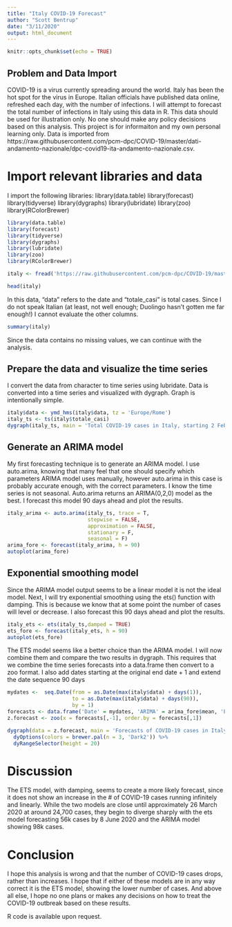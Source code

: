 ---
title: "Italy COVID-19 Forecast"
author: "Scott Bentrup"
date: "3/11/2020"
output: html_document
---

```{r setup, include=FALSE}
knitr::opts_chunk$set(echo = TRUE)
```

## Problem and Data Import
COVID-19 is a virus currently spreading around the world. Italy has been the hot spot for the virus in Europe. Italian officials have published data online, refreshed each day, with the number of infections. I will attempt to forecast the total number of infections in Italy using this data in R.
This data should be used for illustration only. No one should make any policy decisions based on this analysis. This project is for informaiton and my own personal learning only.
Data is imported from https://raw.githubusercontent.com/pcm-dpc/COVID-19/master/dati-andamento-nazionale/dpc-covid19-ita-andamento-nazionale.csv.

# Import relevant libraries and data
I import the following libraries:
library(data.table)
library(forecast)
library(tidyverse)
library(dygraphs)
library(lubridate)
library(zoo)
library(RColorBrewer)

```{r libraries, include=FALSE, paged.print=FALSE}
library(data.table)
library(forecast)
library(tidyverse)
library(dygraphs)
library(lubridate)
library(zoo)
library(RColorBrewer)
```

```{r data import, echo=FALSE}
italy <- fread('https://raw.githubusercontent.com/pcm-dpc/COVID-19/master/dati-andamento-nazionale/dpc-covid19-ita-andamento-nazionale.csv')

head(italy)
```
In this data, "data" refers to the date and "totale_casi" is total cases. Since I do not speak Italian (at least, not well enough; Duolingo hasn't gotten me far enough!) I cannot evaluate the other columns.

```{r data summary, echo=FALSE}
summary(italy)
```

Since the data contains no missing values, we can continue with the analysis.

## Prepare the data and visualize the time series
I convert the data from character to time series using lubridate. Data is converted into a time series and visualized with dygraph. Graph is intentionally simple.
```{r time series, echo=FALSE}
italy$data <- ymd_hms(italy$data, tz = 'Europe/Rome')
italy_ts <- ts(italy$totale_casi)
dygraph(italy_ts, main = 'Total COVID-19 cases in Italy, starting 2 Feb')
```

## Generate an ARIMA model

My first forecasting technique is to generate an ARIMA model. I use auto.arima, knowing that many feel that one should specify which parameters ARIMA model uses manually, however auto.arima in this case is probably accurate enough, with the correct parameters. I know the time series is not seasonal. Auto.arima returns an ARIMA(0,2,0) model as the best. I forecast this model 90 days ahead and plot the results.

```{r ARIMA, echo=FALSE}
italy_arima <- auto.arima(italy_ts, trace = T, 
                          stepwise = FALSE, 
                          approximation = FALSE, 
                          stationary = F,
                          seasonal = F)
arima_fore <- forecast(italy_arima, h = 90)
autoplot(arima_fore)
```

## Exponential smoothing model
Since the ARIMA model output seems to be a linear model it is not the ideal model. Next, I will try exponential smoothing using the ets() function with damping. This is because we know that at some point the number of cases will level or decrease. I also forecast this 90 days ahead and plot the results.
```{r ets model, echo=FALSE}
italy_ets <- ets(italy_ts,damped = TRUE)
ets_fore <- forecast(italy_ets, h = 90)
autoplot(ets_fore)
```

The ETS model seems like a better choice than the ARIMA model. I will now combine them and compare the two results in dygraph. This requires that we combine the time series forecasts into a data.frame then convert to a zoo format. I also add dates starting at the original end date + 1 and extend the date sequence 90 days
```{r combine models, echo=FALSE}
mydates <-  seq.Date(from = as.Date(max(italy$data) + days(1)),
                     to = as.Date(max(italy$data) + days(90)),
                     by = 1)
forecasts <- data.frame('Date' = mydates, 'ARIMA' = arima_fore$mean, 'ETS' = ets_fore$mean)#, 'Holt' = italy_holt$mean)
z.forecast <- zoo(x = forecasts[,-1], order.by = forecasts[,1])

```

```{r forecast dygraph, echo=FALSE}
dygraph(data = z.forecast, main = 'Forecasts of COVID-19 cases in Italy over 90 days', ylab = 'Total Cases') %>% 
  dyOptions(colors = brewer.pal(n = 3, 'Dark2')) %>% 
  dyRangeSelector(height = 20)
```

# Discussion
The ETS model, with damping, seems to create a more likely forecast, since it does not show an increase in the # of COVID-19 cases running infinitely and linearly. While the two models are close until approximately 26 March 2020 at around 24,700 cases, they begin to diverge sharply with the ets model forecasting 56k cases by 8 June 2020 and the ARIMA model showing 98k cases.

# Conclusion
I hope this analysis is wrong and that the number of COVID-19 cases drops, rather than increases. I hope that if either of these models are in any way correct it is the ETS model, showing the lower number of cases. And above all else, I hope no one plans or makes any decisions on how to treat the COVID-19 outbreak based on these results.

R code is available upon request.
